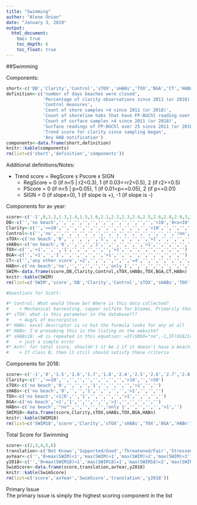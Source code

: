 ```yaml
---
title: "Swimming"
author: "Alene Onion"
date: "January 3, 2019"
output:  
  html_document:
    toc: true
    toc_depth: 6
    toc_float: true
---
```


##Swimming  

Components:  
```r
short<-c('DB','Clarity','Control','sTOX','sHABs','TOX','BGA','CT','HABn')
definition<-c('number of days beaches were closed',
              'Percentage of clarity observations since 2011 (or 2018) less than 1.21',
              'Control measures',
              'Count of shore samples >4 since 2011 (or 2018)',
              'Count of shoreline habs that have FP-BGChl reading over 25 since 2011 (or 2018)',
              'Count of surface samples >4 since 2011 (or 2018)',
              'Surface readings of FP-BGChl over 25 since 2011 (or 2018)',
              'Trend score for clarity since sampling began',
              'Any HAB notification')
components<-data.frame(short,definition)
knitr::kable(components)
rm(list=c('short','definition','components'))
```

Additional definitions/Notes:  

* Trend score = RegScore x Pscore x SIGN
    + RegScore = 0 (if n<5 | r2<0.3), 1 (if 0.03<=r2<0.5), 2 (if r2>=0.5)  
    + PScore = 0 (if n<5 | p>0.05), 1 (if 0.01<p<=0.05), 2 (if p<=0.01)
    + SIGN = 0 (if slope=0), 1 (if slope is +), -1 (if slope is -)
  

Components for av year: 

```r
score<-c('-1',0,1.2,1.3,1.4,1.5,1.6,2.1,2.2,2.3,2.4,2.5,2.6,2.8,2.9,3,3.1,3.7,3.8)
DB<-c('','no beach','','','','','','','','','','','','','>10','0<x<10','','','')
Clarity<-c('','<=10','','','','','','','','','','','','>10','','','','','>50')
Control<-c('','no','','','','','','','','','','','','','','','','!no','')
sTOX<-c('no beach','0','','','','','1','','','','','','>1','','','','','','')
sHABs<-c('no beach','0','','','','1','','','','','','>1','','','','','','','')
TOX<-c('','<1','','','1','','','','','','>1','','','','','','','','')
BGA<-c('','<1','','1','','','','','','>1','','','','','','','','','')
CT<-c('','any other score','=2','','','','','','=4','','','','','','','','','','')
HABn<-c('no beach','no','','','','','','only 1','','','','','','','','','>1','','')
SWIM<-data.frame(score,DB,Clarity,Control,sTOX,sHABs,TOX,BGA,CT,HABn)
knitr::kable(SWIM)
rm(list=c('SWIM','score','DB','Clarity','Control','sTOX','sHABs','TOX','BGA','CT','HABn'))

#Questions for Scott:  

#* Control: What would these be? Where is this data collected?  
#    + Mechanical harvesting, copper sulfate for blooms. Primarily those for which we issue permits (evenif reported in cslap #form).  
#* sTOX: what is this parameter in the database???  
#    + 4ug/L of microcystin
#* HABn: excel descriptor is >1 but the formula looks for any at all  
#* HABn: I'm presuming this is the listing on the website?  
#* sHABs18: =0 is repeated in this equation: =IF($B$9="no",-1,IF($G$21=0,0,IF($G$21=0,0,IF($G$21=1,1.7,2.7))))  
#    + just a simple error
#* AvYr: for total score, shouldn't it be 2 if it doesn't have a beach?  
#    + If class B, then it still should satisfy these criteria

```	

Components for 2018:  

```r
score<-c('-1','0','1.5','1.6','1.7','1.8','2.4','2.5','2.6','2.7','2.8','3.4','3.9')
Clarity<-c('','<=10','','','','','','','','','>10','','>50')
sTOX<-c('no beach','0','','','','1','','','','','>1','','')
sHABs<-c('no beach','0','','','1','','','','','>1','','','')
TOX<-c('no beach','<1|0','','1','','','','','>1','','','','')
BGA<-c('no beach','<1','1','','','','','>1','','','','','')
HABn<-c('no beach','"no"','','','','','only 1','','','','','>1','')
SWIM18<-data.frame(score,Clarity,sTOX,sHABs,TOX,BGA,HABn)
knitr::kable(SWIM18)
rm(list=c('SWIM18','score','Clarity','sTOX','sHABs','TOX','BGA','HABn'))
```	

Total Score for Swimming  
```r
score<-c(2,3,4,5,6)
translation<-c('Not Known','Supported/Good','Threatened/Fair','Stressed/Poor','Impaired')
avYear<-c('','0>max(SWIM)<1','max(SWIM)>1','max(SWIM)>2','max(SWIM)>3')
y2018<-c('','0>max(SWIM18)<1','max(SWIM18)=1','max(SWIM18)=2','max(SWIM18)=3')
SwimScore<-data.frame(score,translation,avYear,y2018)
knitr::kable(SwimScore)
rm(list=c('score','avYear','SwimScore','translation','y2018'))
```	

Primary Issue  
The primary issue is simply the highest scoring component in the list  

